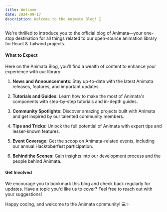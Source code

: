 ```yaml
---
title: Welcome
date: 2024-09-17
description: Welcome to the Animata Blog! 🎉
---
```


We're thrilled to introduce you to the official blog of Animata—your one-stop destination for all things related to our open-source animation library for React & Tailwind projects.

#### What to Expect

Here on the Animata Blog, you'll find a wealth of content to enhance your experience with our library:

1. **News and Announcements**: Stay up-to-date with the latest Animata releases, features, and important updates.

2. **Tutorials and Guides**: Learn how to make the most of Animata's components with step-by-step tutorials and in-depth guides.

3. **Community Spotlights**: Discover amazing projects built with Animata and get inspired by our talented community members.

4. **Tips and Tricks**: Unlock the full potential of Animata with expert tips and lesser-known features.

5. **Event Coverage**: Get the scoop on Animata-related events, including our annual Hacktoberfest participation.

6. **Behind the Scenes**: Gain insights into our development process and the people behind Animata.

#### Get Involved

We encourage you to bookmark this blog and check back regularly for updates. Have a topic you'd like us to cover? Feel free to reach out with your suggestions!

Happy coding, and welcome to the Animata community! 💻✨
